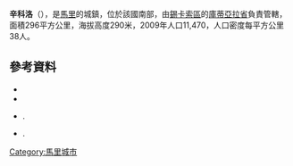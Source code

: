 '''辛科洛'''（{{lang-fr|Sinkolo}}），是[[馬里|馬里]]的城鎮，位於該國南部，由[[錫卡索區|錫卡索區]]的[[庫蒂亞拉省|庫蒂亞拉省]]負責管轄，面積296平方公里，海拔高度290米，2009年人口11,470，人口密度每平方公里38人。

==參考資料==
*{{citation | contribution= Common and Fundamental Operational Datasets Registry: Mali | publisher= United Nations Office for the Coordination of Humanitarian Affairs | url= http://cod.humanitarianresponse.info/country-region/mali | access-date= 2015-07-26 | title= 存档副本 | archive-url= https://web.archive.org/web/20121214211137/http://cod.humanitarianresponse.info/country-region/Mali | archive-date= 2012-12-14 | dead-url= yes }}
*{{citation | url=http://instat.gov.ml/documentation/sikasso.pdf | publisher=République de Mali: Institut National de la Statistique | title=Resultats RGPH 2009 (Région de Sikasso) | language=fr | archiveurl=https://www.webcitation.org/6AnYveESp?url=http://instat.gov.ml/documentation/sikasso.pdf | archivedate=2012-09-19| deadurl=no }}
*{{citation | title=Communes de la Région de Sikasso | publisher=Ministère de l’administration territoriale et des collectivités locales, République du Mali | url=http://www.matcl.gov.ml/pdf/ComRegSikasso.pdf | language=fr | archiveurl=https://www.webcitation.org/6AnZ7FgpR?url=http://www.matcl.gov.ml/pdf/ComRegSikasso.pdf | archivedate=2012-09-19| deadurl=yes }}.
*{{citation | title=Plan de Sécurité Alimentaire Commune Rurale de Sinkolo 2006-2008 | publisher=Commissariat à la Sécurité Alimentaire, République du Mali, USAID-Mali | year=2006 | url=http://fsg.afre.msu.edu/mali_fd_strtgy/plans/sikasso/koutiala/psa_sinkolo.pdf | language=fr | ref=none | access-date=2013-11-25 | archive-url=https://web.archive.org/web/20131203001546/http://fsg.afre.msu.edu/mali_fd_strtgy/plans/sikasso/koutiala/psa_sinkolo.pdf | archive-date=2013-12-03 | dead-url=yes }}.

{{Coord|12|5|15|N|5|33|0|W|display=title}}

{{錫卡索區}}

[[Category:馬里城市|Category:馬里城市]]


{{Mali-geo-stub}}